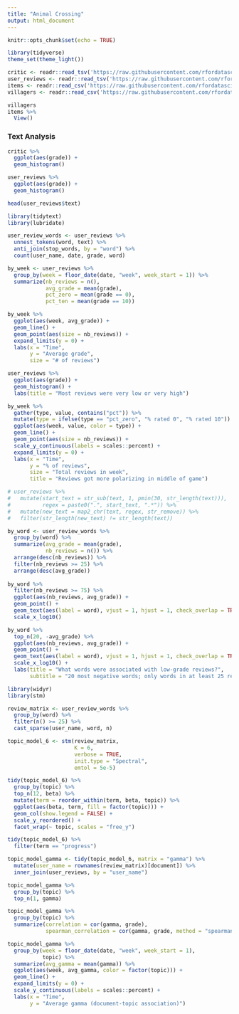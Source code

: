 ```yaml
---
title: "Animal Crossing"
output: html_document
---
```


```r
knitr::opts_chunk$set(echo = TRUE)
```

```r
library(tidyverse)
theme_set(theme_light())

critic <- readr::read_tsv('https://raw.githubusercontent.com/rfordatascience/tidytuesday/master/data/2020/2020-05-05/critic.tsv')
user_reviews <- readr::read_tsv('https://raw.githubusercontent.com/rfordatascience/tidytuesday/master/data/2020/2020-05-05/user_reviews.tsv')
items <- readr::read_csv('https://raw.githubusercontent.com/rfordatascience/tidytuesday/master/data/2020/2020-05-05/items.csv')
villagers <- readr::read_csv('https://raw.githubusercontent.com/rfordatascience/tidytuesday/master/data/2020/2020-05-05/villagers.csv')
```

```r
villagers
items %>%
  View()
```

### Text Analysis

```r
critic %>%
  ggplot(aes(grade)) +
  geom_histogram()

user_reviews %>%
  ggplot(aes(grade)) +
  geom_histogram()

head(user_reviews$text)
```

```r
library(tidytext)
library(lubridate)

user_review_words <- user_reviews %>%
  unnest_tokens(word, text) %>%
  anti_join(stop_words, by = "word") %>%
  count(user_name, date, grade, word)
```

```r
by_week <- user_reviews %>%
  group_by(week = floor_date(date, "week", week_start = 1)) %>%
  summarize(nb_reviews = n(),
            avg_grade = mean(grade),
            pct_zero = mean(grade == 0),
            pct_ten = mean(grade == 10))

by_week %>%
  ggplot(aes(week, avg_grade)) +
  geom_line() +
  geom_point(aes(size = nb_reviews)) +
  expand_limits(y = 0) +
  labs(x = "Time",
       y = "Average grade",
       size = "# of reviews")

user_reviews %>%
  ggplot(aes(grade)) +
  geom_histogram() +
  labs(title = "Most reviews were very low or very high")

by_week %>%
  gather(type, value, contains("pct")) %>%
  mutate(type = ifelse(type == "pct_zero", "% rated 0", "% rated 10")) %>%
  ggplot(aes(week, value, color = type)) +
  geom_line() +
  geom_point(aes(size = nb_reviews)) +
  scale_y_continuous(labels = scales::percent) +
  expand_limits(y = 0) +
  labs(x = "Time",
       y = "% of reviews",
       size = "Total reviews in week",
       title = "Reviews got more polarizing in middle of game")
```


```r
# user_reviews %>%
#   mutate(start_text = str_sub(text, 1, pmin(30, str_length(text))),
#          regex = paste0(".", start_text, ".*")) %>%
#   mutate(new_text = map2_chr(text, regex, str_remove)) %>%
#   filter(str_length(new_text) != str_length(text))

by_word <- user_review_words %>%
  group_by(word) %>%
  summarize(avg_grade = mean(grade),
            nb_reviews = n()) %>%
  arrange(desc(nb_reviews)) %>%
  filter(nb_reviews >= 25) %>%
  arrange(desc(avg_grade))
  
by_word %>%
  filter(nb_reviews >= 75) %>%
  ggplot(aes(nb_reviews, avg_grade)) +
  geom_point() +
  geom_text(aes(label = word), vjust = 1, hjust = 1, check_overlap = TRUE) +
  scale_x_log10()
```

```r
by_word %>%
  top_n(20, -avg_grade) %>%
  ggplot(aes(nb_reviews, avg_grade)) +
  geom_point() +
  geom_text(aes(label = word), vjust = 1, hjust = 1, check_overlap = TRUE) +
  scale_x_log10() +
  labs(title = "What words were associated with low-grade reviews?",
       subtitle = "20 most negative words; only words in at least 25 reviews")
```

```r
library(widyr)
library(stm)

review_matrix <- user_review_words %>%
  group_by(word) %>%
  filter(n() >= 25) %>%
  cast_sparse(user_name, word, n)

topic_model_6 <- stm(review_matrix,
                     K = 6,
                     verbose = TRUE,
                     init.type = "Spectral",
                     emtol = 5e-5)
```

```r
tidy(topic_model_6) %>%
  group_by(topic) %>%
  top_n(12, beta) %>%
  mutate(term = reorder_within(term, beta, topic)) %>%
  ggplot(aes(beta, term, fill = factor(topic))) +
  geom_col(show.legend = FALSE) +
  scale_y_reordered() +
  facet_wrap(~ topic, scales = "free_y")

tidy(topic_model_6) %>%
  filter(term == "progress")

topic_model_gamma <- tidy(topic_model_6, matrix = "gamma") %>%
  mutate(user_name = rownames(review_matrix)[document]) %>%
  inner_join(user_reviews, by = "user_name")

topic_model_gamma %>%
  group_by(topic) %>%
  top_n(1, gamma)

topic_model_gamma %>%
  group_by(topic) %>%
  summarize(correlation = cor(gamma, grade),
            spearman_correlation = cor(gamma, grade, method = "spearman"))

topic_model_gamma %>%
  group_by(week = floor_date(date, "week", week_start = 1),
           topic) %>%
  summarize(avg_gamma = mean(gamma)) %>%
  ggplot(aes(week, avg_gamma, color = factor(topic))) +
  geom_line() +
  expand_limits(y = 0) +
  scale_y_continuous(labels = scales::percent) +
  labs(x = "Time",
       y = "Average gamma (document-topic association)")
```







